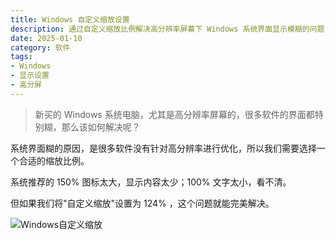 ```yaml
---
title: Windows 自定义缩放设置
description: 通过自定义缩放比例解决高分辨率屏幕下 Windows 系统界面显示模糊的问题
date: 2025-01-10
category: 软件
tags:
- Windows
- 显示设置
- 高分屏
---
```


> 新买的 Windows 系统电脑，尤其是高分辨率屏幕的，很多软件的界面都特别糊，那么该如何解决呢？

系统界面糊的原因，是很多软件没有针对高分辨率进行优化，所以我们需要选择一个合适的缩放比例。

系统推荐的 150% 图标太大，显示内容太少；100% 文字太小，看不清。

但如果我们将"自定义缩放"设置为 124% ，这个问题就能完美解决。

![Windows自定义缩放](https://img.dava.cc/img/Windows自定义缩放.png)